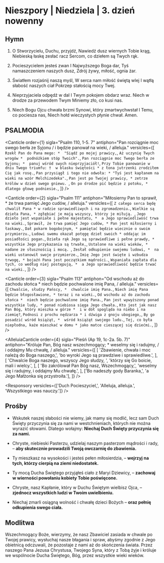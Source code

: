# Nieszpory | Niedziela | 3. dzień nowenny

<OpeningVersicle />

## Hymn

1. O Stworzycielu, Duchu, przyjdź,
Nawiedź dusz wiernych Tobie krąg,
Niebieską łaskę zesłać racz
Sercom, co dziełem są Twych rąk.

2. Pocieszycielem jesteś zwan
I Najwyższego Boga dar,
Tyś namaszczeniem naszych dusz,
Zdrój żywy, miłość, ognia żar.

3. Światłem rozjaśnij naszą myśl,
W serca nam miłość świętą wlej
I wątłą słabość naszych ciał
Pokrzep stałością mocy Twej.

4. Nieprzyjaciela odpędź w dal
I Twym pokojem obdarz wraz.
Niech w drodze za przewodem Twym
Miniemy zło, co kusi nas.

5. Niech Bogu Ojcu chwała brzmi
Synowi, który zmartwychwstał
I Temu, co pociesza nas,
Niech hołd wieczystych płynie chwał. Amen.

## PSALMODIA

<Canticle
  order={1}
  sigla="Psalm 110, 1-5. 7"
  antiphon="Pan rozciągnie moc swego berła ze Syjonu / i będzie panował na wieki, / alleluja."
  versicles={[
    `Rzekł Pan do Pana mego: * 
"Siądź po mojej prawicy,`,
    `Aż uczynię Twych wrogów * 
podnóżkiem stóp Twoich".`,
    `Pan rozciągnie moc Twego berła ze Syjonu; * 
panuj wśród swych nieprzyjaciół!`,
    `Przy Tobie panowanie w dniu Twego triumfu: † 
w blasku świętości *
z łona jutrzenki zrodziłem Cię jak rosę.`,
    `Pan przysiągł i tego nie odwoła: *
"Tyś jest kapłanem na wieki na wzór Melchizedeka".`,
    `Pan jest po Twojej prawicy, *
zetrze królów w dzień swego gniewu. `,
    `On po drodze pić będzie z potoku, * 
dlatego głowę podniesie.`,
  ]}
/>

<Canticle
  order={2}
  sigla="Psalm 111"
  antiphon="Miłosierny Pan to sprawił, * że trwa pamięć Jego cudów, / alleluja."
  versicles={[
    `Z całego serca będę chwalił Pana *
w radzie sprawiedliwych i na zgromadzeniu.`,
    `Wielkie są dzieła Pana, *
zgłębiać je mają wszyscy, którzy je miłują. `,
    `Jego dzieło jest wspaniałe i pełne majestatu, * 
a Jego sprawiedliwość trwa na wieki.`,
    `Sprawił, że trwa pamięć Jego cudów, *
Pan jest miłosierny i łaskawy.`,
    `Dał pokarm bogobojnym, *
pamiętać będzie wiecznie o swoim przymierzu.`,
    `Ludowi swemu okazał potęgę dzieł swoich *
oddając im posiadłości pogan.`,
    `Dzieła rąk Jego są sprawiedliwe i pełne prawdy, * 
wszystkie Jego przykazania są trwałe,`,
    `Ustalone na wieki wieków, *
nadane ze słusznością i mocą. `,
    `Zesłał odkupienie swojemu ludowi, * 
na wieki ustanowił swoje przymierze.`,
    `Imię Jego jest święte i wzbudza trwogę, *
bojaźń Pana jest początkiem mądrości.`,
    `Wspaniała zapłata dla tych, co według niej postępują, * 
a Jego sprawiedliwość będzie trwać na wieki.`,
  ]}
/>

<Canticle
  order={3}
  sigla="Psalm 113"
  antiphon="Od wschodu aż do zachodu słońca * niech będzie pochwalone imię Pana, / alleluja."
  versicles={[
    `Chwalcie, słudzy Pańscy, * 
chwalcie imię Pana.`,
    `Niech imię Pana będzie błogosławione, *
teraz i na wieki.`,
    `Od wschodu aż do zachodu słońca * 
niech będzie pochwalone imię Pana.`,
    `Pan jest wywyższony ponad wszystkie ludy, *
ponad niebiosa sięga Jego chwała.`,
    `Kto jest jak nasz Pan Bóg, który mieszka w górze * 
i w dół spogląda na niebo i na ziemię?`,
    `Podnosi z prochu nędzarza *
i dźwiga z gnoju ubogiego,`,
    `By go posadzić wśród książąt, * 
wśród książąt swojego ludu.`,
    `Tej, co była niepłodna, każe mieszkać w domu *
jako matce cieszącej się dziećmi.`,
  ]}
/>

<AlleluiaCanticle
  order={4}
  sigla="Pieśń (Ap 19, 1c-2a. 5b. 7)"
  antiphon="Króluje Pan, Bóg nasz wszechmogący; * weselmy się i radujmy, / i oddajmy Mu chwałę, / alleluja."
  versicles={[
    [
      'Zbawienie, chwała i moc należą do Boga naszego,',
      'bo wyroki Jego są prawdziwe i sprawiedliwe.',
    ],
    [
      'Chwalcie Boga naszego, wszyscy Jego słudzy, ',
      'którzy się Go boicie, mali i wielcy.',
    ],
    [
      'Bo zakrólował Pan Bóg nasz, Wszechmogący,',
      'weselmy się i radujmy, i oddajmy Mu chwałę.',
    ],
    ['Bo nadeszły gody Baranka,', 'a Jego Małżonka się przystroiła.'],
  ]}
/>


<Passage
  sigla="Hbr 10, 12-14"
  passage="Chrystus złożywszy raz na zawsze jedną ofiarę za grzechy, zasiadł po prawicy Boga, oczekując tylko, aż nieprzyjaciele Jego staną się podnóżkiem nóg Jego. Jedną bowiem ofiarą udoskonalił na wieki tych, którzy są uświęceni."
/>

<Responsory versicles={['Duch Pocieszyciel,', 'Alleluja, alleluja.', 'Wszystkiego was nauczy.']} />

<Magnificat antiphon="Gdy przyjdzie Pocieszyciel, * którego Ja wam poślę, / Duch prawdy pochodzący od Ojca, / On o Mnie świadectwo dawać będzie. / Alleluja." />

## Prośby

- Wskutek naszej słabości nie wiemy, jak mamy się modlić, lecz sam Duch Święty przyczynia się za nami w westchnieniach, których nie można wyrazić słowami. Dlatego wołajmy: **Niechaj Duch Święty przyczynia się za nami.**

- Chryste, niebieski Pasterzu, udzielaj naszym pasterzom mądrości i rady, – **aby skutecznie prowadzili Twoją owczarnię do zbawienia.**

- Ty mieszkasz na wysokości i jesteś pełen miłosierdzia, – **wejrzyj na tych, którzy cierpią na ziemi niedostatek.**

- Ty mocą Ducha Świętego przyjąłeś ciało z Maryi Dziewicy, – **zachowaj w wierności powołaniu kobiety Tobie poświęcone.**

- Chryste, nasz Kapłanie, który w Duchu Świętym wielbisz Ojca, – **zjednocz wszystkich ludzi w Twoim uwielbieniu.**

- Niechaj zmarli osiągną wolność i chwałę dzieci Bożych – **oraz pełnię odkupienia swego ciała.**

<CustomIntercessions />

<KyrieEleison />

<LordsPrayer />

## Modlitwa

Wszechmogący Boże, wierzymy, że nasz Zbawiciel zasiada w chwale po Twojej prawicy, wysłuchaj nasze błagania i spraw, abyśmy zgodnie z Jego obietnicą odczuwali, że pozostaje z nami aż do skończenia świata. Przez naszego Pana Jezusa Chrystusa, Twojego Syna, który z Tobą żyje i króluje we wspólnocie Ducha Świętego, Bóg, przez wszystkie wieki wieków.

<Amen />

<BlessingAndConcludingVersicle />

<ReginaCaeli />
